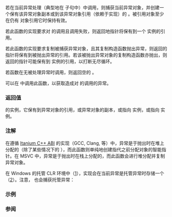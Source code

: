{{cpp/title|current_exception}}
{{cpp/error/navbar}}
{{ddcla|header=exception|since=c++11|constexpr=c++26|
std::exception_ptr current_exception() noexcept;
}}

若在当前异常处理（典型地在 {{c/core|catch}} 子句中）中调用，则捕获当前异常对象，并创建一个保有该异常对象副本或到该异常对象引用（依赖于实现）的 {{lc|std::exception_ptr}}。被引用对象至少在仍有 {{tt|exception_ptr}} 对象引用它时保持有效。

若此函数的实现要求对 {{c/core|new}} 的调用且调用失败，则返回地指针将保有到一个 {{lc|std::bad_alloc}} 实例的引用。

若此函数的实现要求复制被捕获异常对象，且其复制构造函数抛出异常，则返回的指针将保有到被抛出异常的引用。若该被抛出异常对象的复制构造函数亦抛出，则返回的指针可能保有到 {{lc|std::bad_exception}} 实例的引用，以打断无尽循环。

若函数在无被处理异常时调用，则返回空的 {{lc|std::exception_ptr}}。

可以在 {{lc|std::terminate_handler}} 中调用此函数，以获取造成对 {{lc|std::terminate}} 的调用的异常。

===返回值===
{{lc|std::exception_ptr}} 的实例，它保有到异常对象的引用，或异常对象的副本，或指向 {{lc|std::bad_alloc}} 实例，或指向 {{lc|std::bad_exception}} 实例。

===注解===
在遵循 [https://itanium-cxx-abi.github.io/cxx-abi/abi.html Itanium C++ ABI] 的实现（GCC, Clang, 等）中，异常是于抛出时在堆上分配的（除了某些情况下的 {{lc|std::bad_alloc}}），而此函数则单纯地创建指代之前分配对象的智能指针。在 MSVC 中，异常是于抛出时在栈上分配的，而此函数会进行堆分配并复制异常对象。

在 Windows 的托管 CLR 环境中（[https://learn.microsoft.com/en-us/cpp/dotnet/exceptions-in-cpp-cli]），实现会在当前异常是托管异常时存储一个 {{lc|std::bad_exception}}（[https://github.com/microsoft/STL/blob/65aab97a8e75e7ba409002e518ed799006dfb285/stl/src/excptptr.cpp#L367]）。注意，{{c|catch(...)}} 也会捕获托管异常：
{{source|1=
#include &lt;exception&gt;

int main()
{
    try
    {
        throw gcnew System::Exception("Managed exception");
    }
    catch (...)
    {
        std::exception_ptr ex = std::current_exception();
        try
        {
            std::rethrow_exception(ex);
        }
        catch (std::bad_exception const &amp;)
        {
            // 会打印此行。
            std::cout &lt;&lt; "Bad exception" &lt;&lt; std::endl;
        }
    }
}
}}

{{ftm begin}}
{{ftm|__cpp_lib_constexpr_exceptions|value=202411L|std=C++26|{{c/core|constexpr}} 的异常类型}}
{{ftm end}}

===示例===
{{include| cpp/error/example_exception_ptr}}

===参阅===
{{dsc begin}}
{{dsc inc|cpp/error/dsc exception_ptr}}
{{dsc inc|cpp/error/dsc rethrow_exception}}
{{dsc inc|cpp/error/dsc make_exception_ptr}}
{{dsc inc|cpp/error/dsc uncaught_exception}}
{{dsc end}}

{{langlinks|de|en|es|fr|it|ja|pt|ru}}